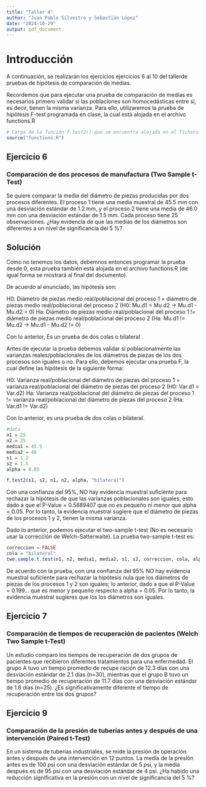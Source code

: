 ```yaml
---
title: "Taller 4"
author: "Juan Pablo Silvestre y Sebastián López"
date: "2024-10-29"
output: pdf_document
---
```


# Introducción

A continuación, se realizarán los ejercicios ejercicios 6 al 10 del tallerde pruebas de hipótesis de comparación de medias.


Recordemos que para ejecutar una prueba de comparación de medias es necesarios primero validar si las poblaciones son homocedásticas entre sí, es decir, tienen la misma varianza. Para ello, utilizaremos la prueba de hipótesis F-test programada en clase, la cual está alojada en el archivo functions.R

```r
# Carga de la función f.test2() que se encuentra alojada en el fichero functions.R
source("functions.R")
```


## Ejercicio 6
### Comparación de dos procesos de manufactura (Two Sample t-Test)

Se quiere comparar la media del diámetro de piezas producidas por dos procesos diferentes. El proceso 1 tiene una media muestral de 45.5 mm con una desviación estándar de 1.2 mm, y el proceso 2 tiene una media de 46.0 mm con una desviación estándar de 1.5 mm. Cada proceso tiene 25 observaciones. ¿Hay evidencia de que las medias de los diámetros son diferentes a un nivel de significancia del 5 %?


## Solución

Como no tenemos los datos, debemnos entonces programar la prueba desde 0, esta prueba también está alojada en el archivo functions.R (de igual forma se mostrará al final del documento).

De acuerdo al enunciado, las hipótesis son:

H0: Diámetro de piezas medio real/poblacional del proceso 1 = diámetro de piezas medio real/poblacional del proceso 2 (H0: Mu.d1 = Mu.d2 -> Mu.d1 - Mu.d2 = 0)
Ha: Diámetro de piezas medio real/poblacional del proceso 1 != diámetro de piezas medio real/poblacional del proceso 2 (Ha: Mu.d1 != Mu.d2 -> Mu.d1 - Mu.d2 != 0)

Con lo anterior, Es un prueba de dos colas o bilateral

Antes de ejecutar la prueba debemos validar si poblacionalmente las varianzas reales/poblacionales de los diámetros de piezas de los dos procesos son iguales o no. Para ello, debemos ejecutar una prueba F, la cual define las hipótesis de la siguiente forma:

H0: Varianza real/poblacional del diámetro de piezas del proceso 1 = varianza real/poblacional del diámetro de piezas del proceso 2 (H0: Var.d1 = Var.d2)
Ha: Varianza real/poblacional del diámetro de piezas del proceso 1 != varianza real/poblacional del diámetro de piezas del proceso 2 (Ha: Var.d1 != Var.d2)

Con lo anterior, es una prueba de dos colas o bilateral.


```r
#data 
n1 = 25
n2 = 25
media1 = 45.5
media2 = 46
s1 = 1.2
s2 = 1.5
alpha = 0.05

```

```r
f.test2(s1, s2, n1, n2, alpha, "bilateral")
```
Con una confianza del 95%, NO hay evidencia muestral suficiente para rechazar la hipótesis de que las varianzas poblacionales son iguales, esto dado a que el P-Value = 0.5889407 que no es pequeño ni menor que alpha = 0.05. Por lo tanto, la evidencia muestral sugiere que el diámetro de piezas de los procesos 1 y 2, tienen la misma varianza.

Dado lo anterior, podemos ejecutar el two-sample t-test (No es necesario usar la corrección de Welch-Satterwaite). La prueba two-sample t-test es:


```r
correccion = FALSE
cola = "bilateral"
two.sample.t.test(n1, n2, media1, media2, s1, s2, correccion, cola, alpha)
```

De acuerdo con la prueba, con una confianza del 95% NO hay evidencia muestral suficiente para rechazar la hipótesis nula que los diámetros de piezas de los procesos 1 y 2 son iguales; lo anterior, dado a que el P-Value = 0.199... que es menor y pequeño respecto a alpha = 0.05. Por lo tanto, la evidencia muestral sugieres que los los diámetros son iguales.

## Ejercicio 7
### Comparación de tiempos de recuperación de pacientes (Welch Two Sample t-Test)

Un estudio comparó los tiempos de recuperación de dos grupos de pacientes que recibieron diferentes tratamientos para una enfermedad. El grupo A tuvo un tiempo promedio de recupe ración de 12.3 días con una desviación estándar de 2.1 días (n=30), mientras que el grupo B tuvo un tiempo promedio de recuperación de 11.7 días con una desviación estándar de 1.8 días (n=25). ¿Es significativamente diferente el tiempo de recuperación entre los dos grupos?




## Ejercicio 9
### Comparación de la presión de tuberías antes y después de una intervención (Paired t-Test)

En un sistema de tuberías industriales, se mide la presión de operación antes y después de una intervención en 12 puntos. La media de la presión antes es de 100 psi con una desviación estándar de 5 psi, y la media después es de 95 psi con una desviación estándar de 4 psi. ¿Ha habido una reducción significativa en la presión con un nivel de significancia del 5 %?










